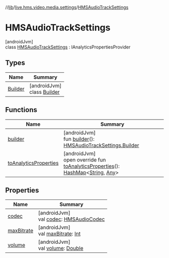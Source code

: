 //[lib](/api-reference/android/v2/home/content)/[live.hms.video.media.settings](../index)/[HMSAudioTrackSettings](index)

# HMSAudioTrackSettings

[androidJvm]\
class [HMSAudioTrackSettings](index) : IAnalyticsPropertiesProvider

## Types

| Name                      | Summary                                           |
| ------------------------- | ------------------------------------------------- |
| [Builder](-builder/index) | [androidJvm]<br />class [Builder](-builder/index) |

## Functions

| Name                                             | Summary                                                                                                                                                                                                                                                                                                                                               |
| ------------------------------------------------ | ----------------------------------------------------------------------------------------------------------------------------------------------------------------------------------------------------------------------------------------------------------------------------------------------------------------------------------------------------- |
| [builder](builder)                               | [androidJvm]<br />fun [builder](builder)(): [HMSAudioTrackSettings.Builder](-builder/index)                                                                                                                                                                                                                                                           |
| [toAnalyticsProperties](to-analytics-properties) | [androidJvm]<br />open override fun [toAnalyticsProperties](to-analytics-properties)(): [HashMap](https://kotlinlang.org/api/latest/jvm/stdlib/kotlin.collections/-hash-map/index.html)<[String](https://kotlinlang.org/api/latest/jvm/stdlib/kotlin/-string/index.html), [Any](https://kotlinlang.org/api/latest/jvm/stdlib/kotlin/-any/index.html)> |

## Properties

| Name                      | Summary                                                                                                                     |
| ------------------------- | --------------------------------------------------------------------------------------------------------------------------- |
| [codec](codec)            | [androidJvm]<br />val [codec](codec): [HMSAudioCodec](../../live.hms.video.media.codec/-h-m-s-audio-codec/index)            |
| [maxBitrate](max-bitrate) | [androidJvm]<br />val [maxBitrate](max-bitrate): [Int](https://kotlinlang.org/api/latest/jvm/stdlib/kotlin/-int/index.html) |
| [volume](volume)          | [androidJvm]<br />val [volume](volume): [Double](https://kotlinlang.org/api/latest/jvm/stdlib/kotlin/-double/index.html)    |
